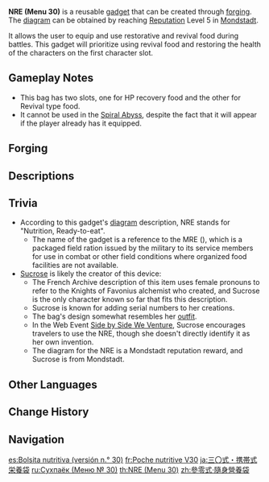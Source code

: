 {{Item Infobox
|id           = 220008
|image        = Item NRE (Menu 30).png
|type         = Gadgets
|invCategory  = Gadgets
|quality      = 4
|effect       = A bag with two slots, one for HP recovery food and the other for Revival type food, accessible from hotbar.
|description  = A handy meal-in-a-pouch that can transform most foods into instantly absorbable nutritional matter. Despite the fact that it can greatly increase the efficiency of nutritional intake, most knights aren't too keen to put their food in it...
|recipe       = Reach [[Reputation]] Level 5 in [[Mondstadt]]
|recipeType   = Diagram
|reusable     = Yes
|usage        = Quick Use
|memento      = No
}}
'''NRE (Menu 30)''' is a reusable [[gadget]] that can be created through [[forging]]. The [[Diagram: NRE (Menu 30)|diagram]] can be obtained by reaching [[Reputation]] Level 5 in [[Mondstadt]].

It allows the user to equip and use restorative and revival food during battles. This gadget will prioritize using revival food and restoring the health of the characters on the first character slot.

==Gameplay Notes==
* This bag has two slots, one for HP recovery food and the other for Revival type food.
* It cannot be used in the [[Spiral Abyss]], despite the fact that it will appear if the player already has it equipped.

==Forging==
{{Recipe
|type = Forging
|time = 30s
|Lizard Tail = 20
|Chaos Circuit = 20
|Electro Crystal = 50
|Mora = 50,000
|sort = Lizard Tail;Chaos Circuit;Electro Crystal
}}

==Descriptions==
{{Description|A handy meal-in-a-pouch that can transform most foods into instantly absorbable nutritional matter, this unique tool was designed by an [[Sucrose|alchemist]] attached to the Knights of Favonius. Despite the alchemist's insistence that it can greatly increase the efficiency of nutritional intake, most knights aren't too keen to put their food in it...|[[Archive]]}}

==Trivia==
* According to this gadget's [[Diagram: NRE (Menu 30)|diagram]] description, NRE stands for "Nutrition, Ready-to-eat".
** The name of the gadget is a reference to the MRE ({{w|Meal, Ready-to-Eat}}), which is a packaged field ration issued by the military to its service members for use in combat or other field conditions where organized food facilities are not available.
* [[Sucrose]] is likely the creator of this device:
** The French Archive description of this item uses female pronouns to refer to the Knights of Favonius alchemist who created, and Sucrose is the only character known so far that fits this description.
** Sucrose is known for adding serial numbers to her creations.
** The bag's design somewhat resembles her [[Germinating Wind|outfit]].
** In the Web Event [[Side by Side We Venture/Story|Side by Side We Venture]], Sucrose encourages travelers to use the NRE, though she doesn't directly identify it as her own invention.
** The diagram for the NRE is a Mondstadt reputation reward, and Sucrose is from Mondstadt.

==Other Languages==
{{Other Languages
|en      = NRE (Menu 30)
|zhs     = 叁零式・便携营养袋
|zhs_rm  = Sān Líng Shì - Biànxié Yíngyǎng Dài
|zht     = 參零式・隨身營養袋
|zht_rm  = Sān Líng Shì - Suíshēn Yíngyǎng Dài
|zh_tl   = Type Three Zero - Portable Nutrition Bag
|ja      = 三〇式・携帯式栄養袋
|ja_rm   = San Zero Shiki - Keitai-shiki Eiyou Bukuro
|ja_tl   = Type Three Zero - Portable Nutrition Bag
|ko      = {{tt|삼공식|三空式}}・{{tt|영양|營養}}키트
|ko_rm   = Samgongsik - Yeongyang-kiteu
|ko_tl   = Type Three Zero - Nutrition Kit
|es      = Bolsita nutritiva (Versión n.º 30)
|es_tl   = Nutritious Sachet (Version n. 30)
|fr      = Poche nutritive V30
|fr_tl   = Nutritive Pocket V30
|ru      = Сухпаёк (Меню № 30)
|ru_tl   = Lean Rations (Menu No. 30)
|th      = NRE (Menu 30)
|vi      = Túi Dinh Dưỡng Bỏ Túi - Mẫu 30
|vi_tl   = Pocket Nutrition Bag - Model 30
|de      = Praktischer Nahrungsbeutel Nr. 30
|de_tl   = Practical Foodbag Nr. 30
|id      = NRE (Menu 30)
|pt      = Bolsa Nutritiva (V. 30)
|pt_tl   = 
|tr      = Beslenme Çantası (Menü 30)
|tr_tl   = Lunch Bag (Menu 30)
|it      = Sacca di nutrienti (ver. 30)
|it_tl   = 
}}

==Change History==
{{Change History|1.1}}

==Navigation==
{{Gadget Navbox}}

[[es:Bolsita nutritiva (versión n.° 30)]]
[[fr:Poche nutritive V30]]
[[ja:三〇式・携帯式栄養袋]]
[[ru:Сухпаёк (Меню № 30)]]
[[th:NRE (Menu 30)]]
[[zh:參零式·隨身營養袋]]